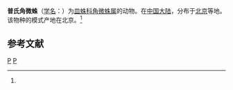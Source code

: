 {{Speciesbox
| taxon = Ceratinella plancyi
| binomial_authority = (Simon, 1880)<ref name='id13214'>{{cite web| url =http://www.bioinfo.cn/db05/BjdwSpecies.php?action=view&id=13214| title =普氏角微蛛| work =《中国动物物种编目数据库》| publisher =中国科学院微生物研究所| author =中国科学院动物研究所| accessdate =2009-04-28| deadurl =yes| archiveurl =https://web.archive.org/web/20160305025047/http://www.bioinfo.cn/db05/BjdwSpecies.php?action=view&id=13214| archivedate =2016-03-05}}</ref>
}}

'''普氏角微蛛'''（[[学名|学名]]：{{lang|la|''Ceratinella plancyi''}}）为[[皿蛛科|皿蛛科]][[角微蛛属|角微蛛属]]的动物。在[[中国大陆|中国大陆]]，分布于[[北京|北京]]等地。该物种的模式产地在北京。<ref name='id13214'/>

== 参考文献 ==
{{reflist}}

{{蜘蛛小作品}}

{{taxonbar}}
[[Category:_1880年描述的动物|P]]
[[Category:角微蛛属|P]]